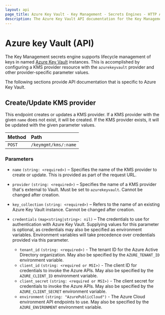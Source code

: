 ```yaml
---
layout: api
page_title: Azure Key Vault - Key Management - Secrets Engines - HTTP API
description: The Azure Key Vault API documentation for the Key Management secrets engine.
---
```


# Azure key Vault (API)

The Key Management secrets engine supports lifecycle management of keys in named
[Azure Key Vault](https://docs.microsoft.com/en-us/azure/key-vault/) instances.
This is accomplished by configuring a KMS provider resource with the `azurekeyvault`
provider and other provider-specific parameter values.

The following sections provide API documentation that is specific to Azure Key Vault.

## Create/Update KMS provider

This endpoint creates or updates a KMS provider. If a KMS provider with the given `name`
does not exist, it will be created. If the KMS provider exists, it will be updated with
the given parameter values.

| Method | Path                 |
| :----- | :------------------- |
| `POST` | `/keymgmt/kms/:name` |

### Parameters

- `name` `(string: <required>)` – Specifies the name of the KMS provider to create or update.
  This is provided as part of the request URL.

- `provider` `(string: <required>)` – Specifies the name of a KMS provider that's external to
  Vault. Must be set to `azurekeyvault`. Cannot be changed after creation.

- `key_collection` `(string: <required>)` – Refers to the name of an existing Azure Key Vault
  instance. Cannot be changed after creation.

- `credentials` `(map<string|string>: nil)` – The credentials to use for authentication with
  Azure Key Vault. Supplying values for this parameter is optional, as credentials may also
  be specified as environment variables. Environment variables will take precedence over
  credentials provided via this parameter.

  - `tenant_id` `(string: <required>)` - The tenant ID for the Azure Active Directory
    organization. May also be specified by the `AZURE_TENANT_ID` environment variable.
  - `client_id` `(string: <required or MSI>)` - The client ID for credentials to invoke the
    Azure APIs. May also be specified by the `AZURE_CLIENT_ID` environment variable.
  - `client_secret` `(string: <required or MSI>)` - The client secret for credentials to invoke
    the Azure APIs. May also be specified by the `AZURE_CLIENT_SECRET` environment variable.
  - `environment` `(string: "AzurePublicCloud")` - The Azure Cloud environment API endpoints to
    use. May also be specified by the `AZURE_ENVIRONMENT` environment variable.

